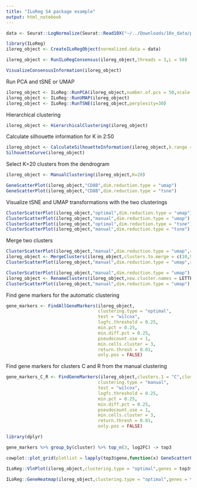 ```yaml
---
title: "ILoReg S4 package example"
output: html_notebook
---
```




```r
data <- Seurat::LogNormalize(Seurat::Read10X("~/../Downloads/10x_data/pbmc3k/filtered_gene_bc_matrices_GRCh37.p13/hg19/"))
```


```r
library(ILoReg)
iloreg_object <- CreateILoRegObject(normalized.data = data)
```


```r
iloreg_object <- RunILoRegConsensus(iloreg_object,threads = 3,L = 50)
```


```r
VisualizeConsensusInformation(iloreg_object)
```

Run PCA and tSNE or UMAP
```r
iloreg_object <- ILoReg::RunPCA(iloreg_object,number.of.pcs = 50,scale = FALSE)
iloreg_object <- ILoReg::RunUMAP(iloreg_object)
iloreg_object <- ILoReg::RunTSNE(iloreg_object,perplexity=30)
```


Hierarchical clustering
```r
iloreg_object <- HierarchicalClustering(iloreg_object)
```


Calculate silhouette information for K in 2:50
```r
iloreg_object <- CalculateSilhouetteInformation(iloreg_object,k.range = 2:50)
SilhouetteCurve(iloreg_object)
```

Select K=20 clusters from the dendrogram
```r
iloreg_object <- ManualClustering(iloreg_object,K=20)
```




```r
GeneScatterPlot(iloreg_object,"CD8B",dim.reduction.type = "umap")
GeneScatterPlot(iloreg_object,"CD8B",dim.reduction.type = "tsne")
```

Visualize tSNE and UMAP transformations with the two clusterings
```r
ClusterScatterPlot(iloreg_object,"optimal",dim.reduction.type = "umap")
ClusterScatterPlot(iloreg_object,"manual",dim.reduction.type = "umap")
ClusterScatterPlot(iloreg_object,"optimal",dim.reduction.type = "tsne")
ClusterScatterPlot(iloreg_object,"manual",dim.reduction.type = "tsne")
```

Merge two clusters
```r
ClusterScatterPlot(iloreg_object,"manual",dim.reduction.type = "umap",return.plot = T)+ggplot2::ggtitle("Before merging 10 and 9")
iloreg_object <- MergeClusters(iloreg_object,clusters.to.merge = c(10,9))
ClusterScatterPlot(iloreg_object,"manual",dim.reduction.type = "umap",return.plot = T)+ggplot2::ggtitle("After merging 10 and 9")
```


```r
ClusterScatterPlot(iloreg_object,"manual",dim.reduction.type = "umap")
iloreg_object <- RenameClusters(iloreg_object,new.cluster.names = LETTERS[1:iloreg_object@K.manual])
ClusterScatterPlot(iloreg_object,"manual",dim.reduction.type = "umap")
```

Find gene markers for the automatic clustering
```r

gene_markers <- FindAllGeneMarkers(iloreg_object,
                                   clustering.type = "optimal",
                                   test = "wilcox",
                                   logfc.threshold = 0.25,
                                   min.pct = 0.25,
                                   min.diff.pct = 0.25,
                                   pseudocount.use = 1,
                                   min.cells.cluster = 3,
                                   return.thresh = 0.01,
                                   only.pos = FALSE)

```

Find gene markers for clusters C and R from the manual clustering
```r

gene_markers_C_R <- FindGeneMarkers(iloreg_object,clusters.1 = "C",clusters.2 = "R",
                                   clustering.type = "manual",
                                   test = "wilcox",
                                   logfc.threshold = 0.25,
                                   min.pct = 0.25,
                                   min.diff.pct = 0.25,
                                   pseudocount.use = 1,
                                   min.cells.cluster = 3,
                                   return.thresh = 0.01,
                                   only.pos = FALSE)

```



```r
library(dplyr)

gene_markers %>% group_by(cluster) %>% top_n(3, log2FC) -> top3
```


```r
cowplot::plot_grid(plotlist = lapply(top3$gene,function(x) GeneScatterPlot(iloreg_object,x,dim.reduction.type = "umap",return.plot = T)))
```


```r
ILoReg::VlnPlot(iloreg_object,clustering.type = "optimal",genes = top3$gene)
```


```r
ILoReg::GeneHeatmap(iloreg_object,clustering.type = "optimal",genes = top3$gene)

```


